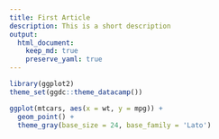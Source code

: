 ```yaml
---
title: First Article
description: This is a short description
output:
  html_document:
    keep_md: true
    preserve_yaml: true
---
```


```r
library(ggplot2)
theme_set(ggdc::theme_datacamp())
```


```r
ggplot(mtcars, aes(x = wt, y = mpg)) +
  geom_point() +
  theme_gray(base_size = 24, base_family = 'Lato')
```

